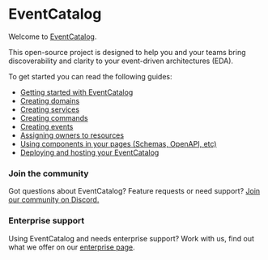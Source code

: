 # **EventCatalog**

Welcome to [EventCatalog](https://www.eventcatalog.dev/).

This open-source project is designed to help you and your teams bring discoverability and clarity to your event-driven architectures (EDA).

To get started you can read the following guides:

- [Getting started with EventCatalog](https://eventcatalog.dev/docs/development/getting-started/introduction)
- [Creating domains](https://eventcatalog.dev/docs/development/guides/domains/adding-domains)
- [Creating services](https://eventcatalog.dev/docs/development/guides/services/adding-services)
- [Creating commands](https://eventcatalog.dev/docs/development/guides/messages/commands/introduction)
- [Creating events](https://eventcatalog.dev/docs/development/guides/messages/events/introduction)
- [Assigning owners to resources](https://eventcatalog.dev/docs/owners)
- [Using components in your pages (Schemas, OpenAPI, etc)](https://eventcatalog.dev/docs/development/components/using-components)
- [Deploying and hosting your EventCatalog](https://eventcatalog.dev/docs/development/deployment)

### **Join the community**

Got questions about EventCatalog? Feature requests or need support? [Join our community on Discord.](https://discord.gg/3rjaZMmrAm)

### **Enterprise support**

Using EventCatalog and needs enterprise support? Work with us, find out what we offer on our [enterprise page](https://eventcatalog.dev/enterprise).
